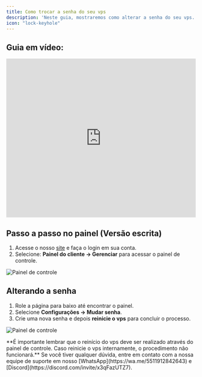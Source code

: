 ```yaml
---
title: Como trocar a senha do seu vps
description: 'Neste guia, mostraremos como alterar a senha do seu vps.'
icon: "lock-keyhole"
---
```


## Guia em vídeo:
<iframe
  width="100%"
  height="422"
  src="https://www.youtube.com/embed/XS_ce2T3BqA?si=6hdCMgd6u81iFUUa"
  title="YouTube video player"
  frameborder="0"
  allow="accelerometer; autoplay; clipboard-write; encrypted-media; gyroscope; picture-in-picture"
  allowfullscreen
></iframe>

## Passo a passo no painel (Versão escrita)
1. Acesse o nosso [site](https://financeiro.wyzehost.com.br/login) e faça o login em sua conta. 
2. Selecione: **Painel do cliente -> Gerenciar** para acessar o painel de controle.

<img
  className="block"
  src="/images/painel-de-controle.png"
  alt="Painel de controle"
/>

## Alterando a senha

1. Role a página para baixo até encontrar o painel.
2. Selecione **Configurações -> Mudar senha**.
3. Crie uma nova senha e depois **reinicie o vps** para concluir o processo. 

<img
  className="block"
  src="/images/senha-painel.png"
  alt="Painel de controle"
/>

<Warning>
**É importante lembrar que o reinício do vps deve ser realizado através do painel de controle. Caso reinicie o vps internamente, o procedimento não funcionará.**
</Warning>

<Check>
Se você tiver qualquer dúvida, entre em contato com a nossa equipe de suporte
em nosso [WhatsApp](https://wa.me/5511912842643) 
e [Discord](https://discord.com/invite/x3qFazUTZ7).
</Check>